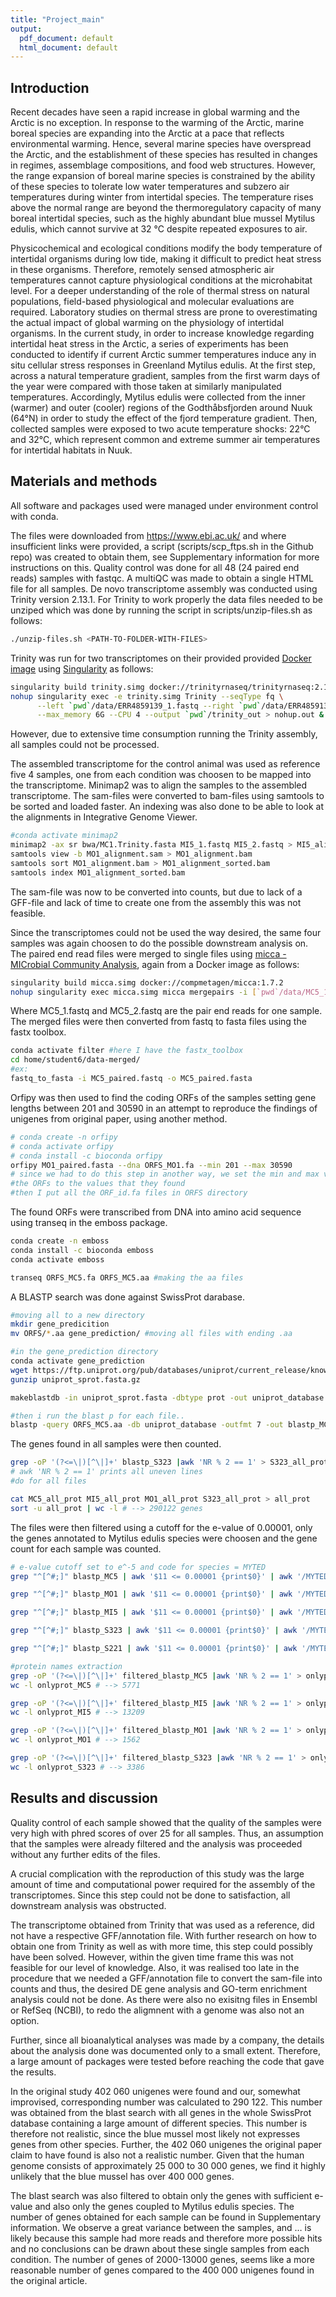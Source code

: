 ```yaml
---
title: "Project_main"
output:
  pdf_document: default
  html_document: default
---
```


## Introduction

Recent decades have seen a rapid increase in global warming and the Arctic is no exception. In response to the warming of the Arctic, marine boreal species are expanding into the Arctic at a pace that reflects environmental warming. Hence, several marine species have overspread the Arctic, and the establishment of these species has resulted in changes in regimes, assemblage compositions, and food web structures. However, the range expansion of boreal marine species is constrained by the ability of these species to tolerate low water temperatures and subzero air temperatures during winter from intertidal species. The temperature rises above the normal range are beyond the thermoregulatory capacity of many boreal intertidal species, such as the highly abundant blue mussel Mytilus edulis, which cannot survive at 32 °C despite repeated exposures to air.

Physicochemical and ecological conditions modify the body temperature of intertidal organisms during low tide, making it difficult to predict heat stress in these organisms. Therefore, remotely sensed atmospheric air temperatures cannot capture physiological conditions at the microhabitat level. For a deeper understanding of the role of thermal stress on natural populations, field-based physiological and molecular evaluations are required. Laboratory studies on thermal stress are prone to overestimating the actual impact of global warming on the physiology of intertidal organisms. In the current study, in order to increase knowledge regarding intertidal heat stress in the Arctic, a series of experiments has been conducted to identify if current Arctic summer temperatures induce any in situ cellular stress responses in Greenland Mytilus edulis. At the first step, across a natural temperature gradient, samples from the first warm days of the year were compared with those taken at similarly manipulated temperatures. Accordingly, Mytilus edulis were collected from the inner (warmer) and outer (cooler) regions of the Godthåbsfjorden around Nuuk (64°N) in order to study the effect of the fjord temperature gradient. Then, collected samples were exposed to two acute temperature shocks: 22°C and 32°C, which represent common and extreme summer air temperatures for intertidal habitats in Nuuk.

## Materials and methods

All software and packages used were managed under environment control with conda.

The files were downloaded from <https://www.ebi.ac.uk/> and where insufficient links were provided, a script (scripts/scp_ftps.sh in the Github repo) was created to obtain them, see Supplementary information for more instructions on this. Quality control was done for all 48 (24 paired end reads) samples with fastqc. A multiQC was made to obtain a single HTML file for all samples. De novo transcriptome assembly was conducted using Trinity version 2.13.1. For Trinity to work properly the data files needed to be unziped which was done by running the script in scripts/unzip-files.sh as follows:

```bash
./unzip-files.sh <PATH-TO-FOLDER-WITH-FILES>
```

Trinity was run for two transcriptomes on their provided provided [Docker image](https://hub.docker.com/r/trinityrnaseq/trinityrnaseq) using [Singularity](https://sylabs.io/singularity) as follows:

```bash
singularity build trinity.simg docker://trinityrnaseq/trinityrnaseq:2.13.1
nohup singularity exec -e trinity.simg Trinity --seqType fq \
      --left `pwd`/data/ERR4859139_1.fastq --right `pwd`/data/ERR4859139_2.fastq \
      --max_memory 6G --CPU 4 --output `pwd`/trinity_out > nohup.out &
```

However, due to extensive time consumption running the Trinity assembly, all samples could not be processed.

The assembled transcriptome for the control animal was used as reference five 4 samples, one from each condition was choosen to be mapped into the transcriptome. Minimap2 was to align the samples to the assembled transcriptome. The sam-files were converted to bam-files using samtools to be sorted and loaded faster. An indexing was also done to be able to look at the alignments in Integrative Genome Viewer.

```bash
#conda activate minimap2
minimap2 -ax sr bwa/MC1.Trinity.fasta MI5_1.fastq MI5_2.fastq > MI5_alignment.sam
samtools view -b MO1_alignment.sam > MO1_alignment.bam
samtools sort MO1_alignment.bam > MO1_alignment_sorted.bam
samtools index MO1_alignment_sorted.bam
```

The sam-file was now to be converted into counts, but due to lack of a GFF-file and lack of time to create one from the assembly this was not feasible.

Since the transcriptomes could not be used the way desired, the same four samples was again choosen to do the possible downstream analysis on. The paired end read files were merged to single files using [micca - MICrobial Community Analysis](https://micca.readthedocs.io/en/latest/index.html), again from a Docker image as follows:

```bash
singularity build micca.simg docker://compmetagen/micca:1.7.2
nohup singularity exec micca.simg micca mergepairs -i [`pwd`/data/MC5_1.fastq `pwd`/data/MC5_2.fastq] -o `pwd`/data-merged/MC5_paired.fastq > nohup-micca.out &
```

Where MC5_1.fastq and MC5_2.fastq are the pair end reads for one sample. The merged files were then converted from fastq to fasta files using the fastx toolbox.

```bash
conda activate filter #here I have the fastx_toolbox
cd home/student6/data-merged/
#ex:
fastq_to_fasta -i MC5_paired.fastq -o MC5_paired.fasta

```

Orfipy was then used to find the coding ORFs of the samples setting gene lengths between 201 and 30590 in an attempt to reproduce the findings of unigenes from original paper, using another method.

```bash
# conda create -n orfipy 
# conda activate orfipy
# conda install -c bioconda orfipy
orfipy MO1_paired.fasta --dna ORFS_MO1.fa --min 201 --max 30590
# since we had to do this step in another way, we set the min and max values of
#the ORFs to the values that they found 
#then I put all the ORF_id.fa files in ORFS directory
```

The found ORFs were transcribed from DNA into amino acid sequence using transeq in the emboss package.

```bash
conda create -n emboss
conda install -c bioconda emboss
conda activate emboss

transeq ORFS_MC5.fa ORFS_MC5.aa #making the aa files

```

A BLASTP search was done against SwissProt darabase.

```bash
#moving all to a new directory
mkdir gene_predicition
mv ORFS/*.aa gene_prediction/ #moving all files with ending .aa

#in the gene_prediction directory
conda activate gene_prediction
wget https://ftp.uniprot.org/pub/databases/uniprot/current_release/knowledgebase/complete/uniprot_sprot.fasta.gz
gunzip uniprot_sprot.fasta.gz

makeblastdb -in uniprot_sprot.fasta -dbtype prot -out uniprot_database

#then i run the blast p for each file.. 
blastp -query ORFS_MC5.aa -db uniprot_database -outfmt 7 -out blastp_MC5
```

The genes found in all samples were then counted.

```bash
grep -oP '(?<=\|)[^\|]+' blastp_S323 |awk 'NR % 2 == 1' > S323_all_prot
# awk 'NR % 2 == 1' prints all uneven lines  
#do for all files

cat MC5_all_prot MI5_all_prot MO1_all_prot S323_all_prot > all_prot
sort -u all_prot | wc -l # --> 290122 genes
```

The files were then filtered using a cutoff for the e-value of 0.00001, only the genes annotated to Mytilus edulis species were choosen and the gene count for each sample was counted.

```bash
# e-value cutoff set to e^-5 and code for species = MYTED 
grep "^[^#;]" blastp_MC5 | awk '$11 <= 0.00001 {print$0}' | awk '/MYTED/ {print}' > filtered_blastp_MC5

grep "^[^#;]" blastp_MO1 | awk '$11 <= 0.00001 {print$0}' | awk '/MYTED/ {print}' > filtered_blastp_MO1

grep "^[^#;]" blastp_MI5 | awk '$11 <= 0.00001 {print$0}' | awk '/MYTED/ {print}' > filtered_blastp_MI5

grep "^[^#;]" blastp_S323 | awk '$11 <= 0.00001 {print$0}' | awk '/MYTED/ {print}' > filtered_blastp_S323

grep "^[^#;]" blastp_S221 | awk '$11 <= 0.00001 {print$0}' | awk '/MYTED/ {print}' > filtered_blastp_S221
```

```bash
#protein names extraction
grep -oP '(?<=\|)[^\|]+' filtered_blastp_MC5 |awk 'NR % 2 == 1' > onlyprot_MC5
wc -l onlyprot_MC5 # --> 5771

grep -oP '(?<=\|)[^\|]+' filtered_blastp_MI5 |awk 'NR % 2 == 1' > onlyprot_MI5
wc -l onlyprot_MI5 # --> 13209

grep -oP '(?<=\|)[^\|]+' filtered_blastp_MO1 |awk 'NR % 2 == 1' > onlyprot_MO1
wc -l onlyprot_MO1 # --> 1562

grep -oP '(?<=\|)[^\|]+' filtered_blastp_S323 |awk 'NR % 2 == 1' > onlyprot_S323
wc -l onlyprot_S323 # --> 3386
```

## Results and discussion

Quality control of each sample showed that the quality of the samples were very high with phred scores of over 25 for all samples. Thus, an assumption that the samples were already filtered and the analysis was proceeded without any further edits of the files.

A crucial complication with the reproduction of this study was the large amount of time and computational power required for the assembly of the transcriptomes. Since this step could not be done to satisfaction, all downstream analysis was obstructed.

The transcriptome obtained from Trinity that was used as a reference, did not have a respective GFF/annotation file. With further research on how to obtain one from Trinity as well as with more time, this step could possibly have been solved. However, within the given time frame this was not feasible for our level of knowledge. Also, it was realised too late in the procedure that we needed a GFF/annotation file to convert the sam-file into counts and thus, the desired DE gene analysis and GO-term enrichment analysis could not be done. As there were also no exisitng files in Ensembl or RefSeq (NCBI), to redo the aligmnent with a genome was also not an option.

Further, since all bioanalytical analyses was made by a company, the details about the analysis done was documented only to a small extent. Therefore, a large amount of packages were tested before reaching the code that gave the results.

In the original study 402 060 unigenes were found and our, somewhat improvised, corresponding number was calculated to 290 122. This number was obtained from the blast search with all genes in the whole SwissProt database containing a large amount of different species. This number is therefore not realistic, since the blue mussel most likely not expresses genes from other species. Further, the 402 060 unigenes the original paper claim to have found is also not a realistic number. Given that the human genome consists of approximately 25 000 to 30 000 genes, we find it highly unlikely that the blue mussel has over 400 000 genes.

The blast search was also filtered to obtain only the genes with sufficient e-value and also only the genes coupled to Mytilus edulis species. The number of genes obtained for each sample can be found in Supplementary information. We observe a great variance between the samples, and ... is likely because this sample had more reads and therefore more possible hits and no conclusions can be drawn about these single samples from each condition. The number of genes of 2000-13000 genes, seems like a more reasonable number of genes compared to the 400 000 unigenes found in the original article.
